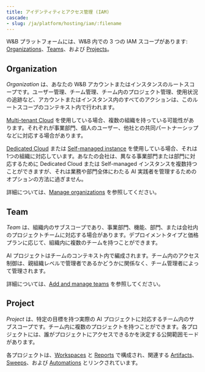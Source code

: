 ```yaml
---
title: アイデンティティとアクセス管理 (IAM)
cascade:
- slug: /ja/platform/hosting/iam/:filename
---
```


W&B プラットフォームには、W&B 内での 3 つの IAM スコープがあります: [Organizations](#organization)、[Teams](#team)、および [Projects](#project)。

## Organization

*Organization* は、あなたの W&B アカウントまたはインスタンスのルートスコープです。ユーザー管理、チーム管理、チーム内のプロジェクト管理、使用状況の追跡など、アカウントまたはインスタンス内のすべてのアクションは、このルートスコープのコンテキスト内で行われます。

[Multi-tenant Cloud](/ja/platform/hosting/hosting-options/multi_tenant_cloud) を使用している場合、複数の組織を持っている可能性があります。それぞれが事業部門、個人のユーザー、他社との共同パートナーシップなどに対応する場合があります。

[Dedicated Cloud](/ja/platform/hosting/hosting-options/dedicated_cloud) または [Self-managed instance](/ja/platform/hosting/hosting-options/self-managed) を使用している場合、それは1つの組織に対応しています。あなたの会社は、異なる事業部門または部門に対応するために Dedicated Cloud または Self-managed インスタンスを複数持つことができますが、それは業務や部門全体にわたる AI 実践者を管理するためのオプションの方法に過ぎません。

詳細については、[Manage organizations](/ja/platform/hosting/iam/access-management/manage-organization/) を参照してください。

## Team

*Team* は、組織内のサブスコープであり、事業部門、機能、部門、または会社内のプロジェクトチームに対応する場合があります。デプロイメントタイプと価格プランに応じて、組織内に複数のチームを持つことができます。

AI プロジェクトはチームのコンテキスト内で編成されます。チーム内のアクセス制御は、親組織レベルで管理者であるかどうかに関係なく、チーム管理者によって管理されます。

詳細については、[Add and manage teams](/ja/platform/hosting/iam/access-management/manage-organization/#add-and-manage-teams) を参照してください。

## Project

*Project* は、特定の目標を持つ実際の AI プロジェクトに対応するチーム内のサブスコープです。チーム内に複数のプロジェクトを持つことができます。各プロジェクトには、誰がプロジェクトにアクセスできるかを決定する公開範囲モードがあります。

各プロジェクトは、[Workspaces](/ja/models/track/workspaces/) と [Reports](/ja/models/reports/) で構成され、関連する [Artifacts](/ja/models/artifacts/)、[Sweeps](/ja/models/sweeps/)、および [Automations](/ja/models/core/automations/) とリンクされています。